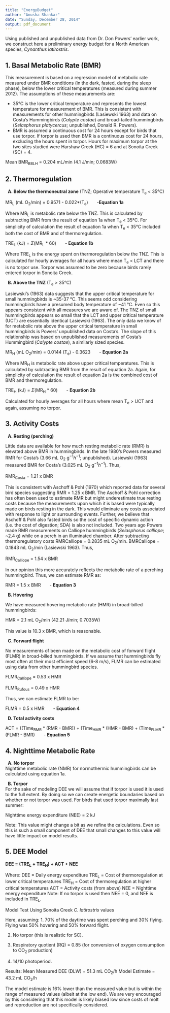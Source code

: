 ```yaml
---
title: "EnergyBudget"
author: "Anusha Shankar"
date: "Sunday, December 28, 2014"
output: pdf_document
---
```

Using published and unpublished data from Dr. Don Powers' earlier work, we construct here a preliminary energy budget for a North American species, *Cynanthus latirostris*.

1.  Basal Metabolic Rate (BMR)
------------------------------
This measurement is based on a regression model of metabolic rate measured under BMR conditions (in the dark, fasted, during the sleep phase), below the lower critical temperatures (measured during summer 2012).  The assumptions of these measurements are:
  
  -  35&deg;C is the lower critical temperature and represents the lowest temperature for measurement of BMR. This is consistent with measurements for other hummingbirds (Lasiewski 1963) and data on Costa's Hummingbirds (*Calypte costae*) and broad-tailed hummingbirds (*Selasphorus platycercus*; unpublished, Donald R. Powers).
 -  BMR is assumed a continuous cost for 24 hours except for birds that use torpor.  If torpor is used then BMR is a continuous cost for 24 hours, excluding the hours spent in torpor.  Hours for maximum torpor at the two sites studied were Harshaw Creek (HC) = 6 and at Sonoita Creek (SC) = 4.
 
Mean BMR~BBLH~ = 0.204 mL/min (4.1 J/min; 0.0683W)

2.  Thermoregulation
---------------------
&nbsp;&nbsp;**A.  Below the thermoneutral zone** (TNZ; Operative temperature T~e~ < 35&deg;C)  

MR~L~ (mL  O~2~/min) = 0.9571 - 0.022\*(T~e~) &nbsp;&nbsp;&nbsp;&nbsp;&nbsp;&nbsp;-**Equation 1a**


Where MR~L~ is metabolic rate below the TNZ. This is calculated by subtracting BMR from the result of equation 1a when T~e~ < 35&deg;C.  For simplicity of calculation the result of equation 1a when T~e~ < 35&deg;C included both the cost of BMR and of thermoregulation.

TRE~L~ (kJ) = $\Sigma$(MR~L~ \* 60) &nbsp;&nbsp;&nbsp;&nbsp;&nbsp;&nbsp;- **Equation 1b**

Where TRE~L~ is the energy spent on thermoregulation below the TNZ. This is calculated for hourly averages for all hours where mean T~e~ < LCT and there is no torpor use. Torpor was assumed to be zero because birds rarely entered torpor in Sonoita Creek.

&nbsp;&nbsp;**B.  Above the TNZ** (T~e~ > 35&deg;C)  

Lasiewski's (1963) data suggests that the upper critical temperature for small hummingbirds is ~35-37 &deg;C.  This seems odd considering hummingbirds have a presumed body temperature of ~41 &deg;C.  Even so this appears consistent with all measures we are aware of.  The TNZ of small hummingbirds appears so small that the LCT and upper critical temperature (UCT) are essentially identical Lasiewski (1963).
The only data we know of for metabolic rate above the upper critical temperature in small hummingbirds is Powers' unpublished data on Costa's.  The slope of this relationship was based on unpublished measurements of Costa's Hummingbird (*Calypte costae*), a similarly sized species.

MR~H~ (mL O~2~/min) = 0.0144 (T~e~) - 0.3623 &nbsp;&nbsp;&nbsp;&nbsp;&nbsp;&nbsp;- **Equation 2a**

Where MR~H~ is metabolic rate above upper critical temperatures. This is calculated by subtracting BMR from the result of equation 2a.  Again, for simplicity of calculation the result of equation 2a is the combined cost of BMR and thermoregulation.

TRE~H~ (kJ) = $\Sigma$(MR~H~ \* 60) &nbsp;&nbsp;&nbsp;&nbsp;&nbsp;&nbsp;- **Equation 2b**

Calculated for hourly averages for all hours where mean T~e~ > UCT and again, assuming no torpor.

3.  Activity Costs
------------------
&nbsp;&nbsp;**A.  Resting (perching)**  

Little data are available for how much resting metabolic rate (RMR) is elevated above BMR in hummingbirds.  In the late 1980's Powers measured RMR for Costa's (3.66 mL O~2~ g$^{-1} h^{-1}$; unpublished).  Lasiewski (1963) measured BMR for Costa's (3.025 mL O~2~ g$^{-1} h^{-1}$).  Thus, 

RMR~Costa~ = 1.21 x BMR

This is consistent with Aschoff & Pohl (1970) which reported data for several bird species suggesting RMR = 1.25 x BMR. The Aschoff & Pohl correction has often been used to estimate RMR but might underestimate true resting costs because the measurements upon which it is based were typically made on birds resting in the dark.  This would eliminate any costs associated with response to light or surrounding events.  Further, we believe that Aschoff & Pohl also fasted birds so the cost of specific dynamic action (i.e. the cost of digestion; SDA) is also not included.  Two years ago Powers made RMR measurements on Calliope hummingbirds (*Selasphorus calliope*; ~2.4 g) while on a perch in an illuminated chamber.  After subtracting thermoregulatory costs RMRCalliope = 0.2835 mL O~2~/min.  BMRCalliope = 0.1843 mL O~2~/min (Lasiewski 1963).  Thus,

RMR~Calliope~ = 1.54 x BMR

In our opinion this more accurately reflects the metabolic rate of a perching hummingbird.  Thus, we can estimate RMR as:
  
  RMR = 1.5 x BMR &nbsp;&nbsp;&nbsp;&nbsp;&nbsp;&nbsp;- **Equation 3**

&nbsp;&nbsp;**B.  Hovering**  

We have measured hovering metabolic rate (HMR) in broad-billed hummingbirds:
  
  HMR = 2.1 mL O~2~/min (42.21 J/min; 0.7035W)

This value is 10.3 x BMR, which is reasonable.

&nbsp;&nbsp;**C.  Forward flight**  

No measurements of been made on the metabolic cost of forward flight (FLMR) in broad-billed hummingbirds.  If we assume that hummingbirds fly most often at their most efficient speed (6-8 m/s), FLMR can be estimated using data from other hummingbird species.

FLMR~Calliope~ = 0.53 x HMR

FLMR~Rufous~ = 0.49 x HMR

Thus, we can estimate FLMR to be:
  
  FLMR = 0.5 x HMR &nbsp;&nbsp;&nbsp;&nbsp;&nbsp;&nbsp;- **Equation 4**

&nbsp;&nbsp;**D.  Total activity costs**  

ACT = ((Time~RMR~ \* (RMR - BMR)) + (Time~HMR~ \* (HMR - BMR) + (Time~FLMR~ \* (FLMR - BMR)										 &nbsp;&nbsp;&nbsp;&nbsp;&nbsp;&nbsp;- **Equation 5**
                                                          
4.  Nighttime Metabolic Rate 
----------------------------
&nbsp;&nbsp;**A.  No torpor**  
Nighttime metabolic rate (NMR) for normothermic hummingbirds can be calculated using equation 1a.  

&nbsp;&nbsp;**B.  Torpor**  
For the sake of modeling DEE we will assume that if torpor is used it is used to the full extent.  By doing so we can create energetic boundaries based on whether or not torpor was used.  For birds that used torpor maximally last summer:
  
  Nighttime energy expenditure (NEE) = 2 kJ

Note:  This value might change a bit as we refine the calculations.  Even so this is such a small component of DEE that small changes to this value will have little impact on model results.

5.  DEE Model
-------------
**DEE = (TRE~L~ + TRE~H~) + ACT + NEE**  

Where:
DEE = Daily energy expenditure
TRE~L~ = Cost of thermoregulation at lower critical temperatures
TRE~H~ = Cost of thermoregulation at higher critical temperatures
ACT = Activity costs (from above)
NEE = Nighttime energy expenditure
Note:  If no torpor is used then NEE = 0, and NEE is included in TRE~L~.

Model Test Using Sonoita Creek *C. latirostris* values

Here, assuming:
1.  70% of the daytime was spent perching and 30% flying.  Flying was 50% hovering and 50% forward flight.

2.  No torpor (this is realistic for SC).

3. Respiratory quotient (RQ) = 0.85 (for conversion of oxygen consumption to CO~2~ production)

4.  14/10 photoperiod.

Results:
Mean Measured DEE (DLW) = 51.3 mL CO~2~/h
Model Estimate = 43.2 mL CO~2~/h

The model estimate is 16% lower than the measured value but is within the range of measured values (albeit at the low end). We are very encouraged by this considering that this model is likely biased low since costs of molt and reproduction are not specifically considered.